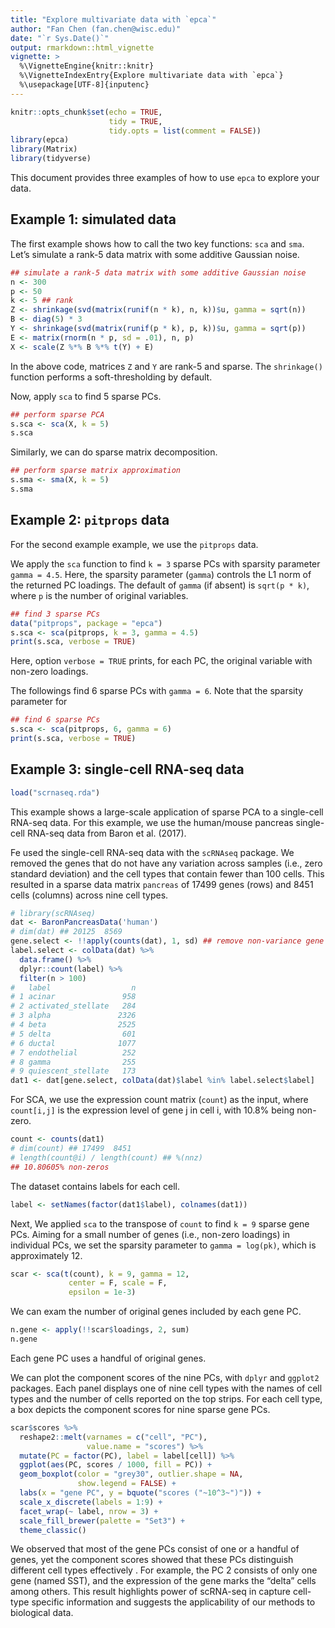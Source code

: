 ```yaml
---
title: "Explore multivariate data with `epca`"
author: "Fan Chen (fan.chen@wisc.edu)"
date: "`r Sys.Date()`"
output: rmarkdown::html_vignette
vignette: >
  %\VignetteEngine{knitr::knitr}
  %\VignetteIndexEntry{Explore multivariate data with `epca`}
  %\usepackage[UTF-8]{inputenc}
---
```


```r
knitr::opts_chunk$set(echo = TRUE, 
                      tidy = TRUE, 
                      tidy.opts = list(comment = FALSE))
library(epca)
library(Matrix)
library(tidyverse)
```

This document provides three examples of how to use `epca` to explore your data.

## Example 1: simulated data

The first example shows how to call the two key functions: `sca` and `sma`.
Let's simulate a rank-5 data matrix with some additive Gaussian noise.
```r
## simulate a rank-5 data matrix with some additive Gaussian noise 
n <- 300
p <- 50
k <- 5 ## rank
Z <- shrinkage(svd(matrix(runif(n * k), n, k))$u, gamma = sqrt(n))
B <- diag(5) * 3
Y <- shrinkage(svd(matrix(runif(p * k), p, k))$u, gamma = sqrt(p))
E <- matrix(rnorm(n * p, sd = .01), n, p)
X <- scale(Z %*% B %*% t(Y) + E)
```
In the above code, matrices `Z` and `Y` are rank-5 and sparse. The `shrinkage()` function performs a soft-thresholding by default.

Now, apply `sca` to find 5 sparse PCs. 
```r
## perform sparse PCA
s.sca <- sca(X, k = 5)
s.sca
```

Similarly, we can do sparse matrix decomposition.
```r
## perform sparse matrix approximation
s.sma <- sma(X, k = 5)
s.sma
```

## Example 2: `pitprops` data 
For the second example example, we use the `pitprops` data.

We apply the `sca` function to find `k = 3` sparse PCs with sparsity parameter `gamma = 4.5`. Here, the sparsity parameter (`gamma`) controls the L1 norm of the returned PC loadings. The default of `gamma` (if absent) is `sqrt(p * k)`, where `p` is the number of original variables. 
```r
## find 3 sparse PCs
data("pitprops", package = "epca")
s.sca <- sca(pitprops, k = 3, gamma = 4.5)
print(s.sca, verbose = TRUE)
```
Here, option `verbose = TRUE` prints, for each PC, the original variable with non-zero loadings.

The followings find 6 sparse PCs with `gamma = 6`. Note that the sparsity parameter for 
```r
## find 6 sparse PCs
s.sca <- sca(pitprops, 6, gamma = 6)
print(s.sca, verbose = TRUE)
```

## Example 3: single-cell RNA-seq data

```r
load("scrnaseq.rda")
```

This example shows a large-scale application of sparse PCA to a single-cell RNA-seq data. 
For this example, we use the human/mouse pancreas single-cell RNA-seq data from Baron et al. (2017). 


Fe used the single-cell RNA-seq data with the `scRNAseq` package. We removed the genes that do not have any variation across samples (i.e., zero standard deviation) and the cell types that contain fewer than 100 cells. This resulted in a sparse data matrix `pancreas` of 17499 genes (rows) and 8451 cells (columns) across nine cell types.
```r
# library(scRNAseq)
dat <- BaronPancreasData('human')
# dim(dat) ## 20125  8569
gene.select <- !!apply(counts(dat), 1, sd) ## remove non-variance gene
label.select <- colData(dat) %>% 
  data.frame() %>% 
  dplyr::count(label) %>% 
  filter(n > 100) 
#   label                  n
# 1 acinar               958
# 2 activated_stellate   284
# 3 alpha               2326
# 4 beta                2525
# 5 delta                601
# 6 ductal              1077
# 7 endothelial          252
# 8 gamma                255
# 9 quiescent_stellate   173
dat1 <- dat[gene.select, colData(dat)$label %in% label.select$label]
```

For SCA, we use the expression count matrix (`count`) as the input, where `count[i,j]` is the expression level of gene j in cell i, with 10.8\% being non-zero. 
```r
count <- counts(dat1)
# dim(count) ## 17499  8451
# length(count@i) / length(count) ## %(nnz)
## 10.80605% non-zeros
```

The dataset contains labels for each cell.
```r
label <- setNames(factor(dat1$label), colnames(dat1))
```

Next, We applied `sca` to the transpose of `count` to find `k = 9` sparse gene PCs. Aiming for a small number of genes (i.e., non-zero loadings) in individual PCs, we set the sparsity parameter to `gamma = log(pk)`, which is approximately 12. 
<!-- The algorithm took 24 iterations and about 5 minutes on a single processor (3.3GHz). -->
```r
scar <- sca(t(count), k = 9, gamma = 12,
             center = F, scale = F, 
             epsilon = 1e-3)
```

We can exam the number of original genes included by each gene PC. 
```r
n.gene <- apply(!!scar$loadings, 2, sum)
n.gene
```
Each gene PC uses a handful of original genes. 


We can plot the component scores of the nine PCs, with `dplyr` and `ggplot2` packages. Each panel displays one of nine cell types with the names of cell types and the number of cells reported on the top strips. For each cell type, a box depicts the component scores for nine sparse gene PCs.
```r
scar$scores %>%
  reshape2::melt(varnames = c("cell", "PC"), 
                 value.name = "scores") %>% 
  mutate(PC = factor(PC), label = label[cell]) %>%
  ggplot(aes(PC, scores / 1000, fill = PC)) +
  geom_boxplot(color = "grey30", outlier.shape = NA, 
               show.legend = FALSE) + 
  labs(x = "gene PC", y = bquote("scores ("~10^3~")")) + 
  scale_x_discrete(labels = 1:9) + 
  facet_wrap(~ label, nrow = 3) + 
  scale_fill_brewer(palette = "Set3") +
  theme_classic() 
```

We observed that most of the gene PCs consist of one or a handful of genes, yet the component scores showed that these PCs distinguish different cell types effectively . For example, the PC 2 consists of only one gene (named SST), and the expression of the gene marks the "delta" cells among others. This result highlights power of scRNA-seq in capture cell-type specific information and suggests the applicability of our methods to biological data.
